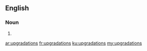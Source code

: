 ==English==

===Noun===
{{head|en|noun plural form}}

# {{plural of|upgradation|lang=en}}

[[ar:upgradations]]
[[fr:upgradations]]
[[ku:upgradations]]
[[my:upgradations]]